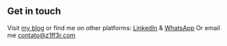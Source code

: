 ## Get in touch

Visit [my blog](https://blog.z1ff3r.com) or find me on other platforms: [LinkedIn](https://www.linkedin.com/in/hevertydourado/) & [WhatsApp](wa.me/5535997274932)
Or email me <contato@z1ff3r.com>